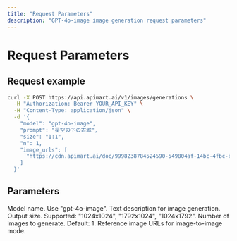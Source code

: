 ```yaml
---
title: "Request Parameters"
description: "GPT-4o-image image generation request parameters"
---
```


# Request Parameters

## Request example

<RequestExample>

```bash
curl -X POST https://api.apimart.ai/v1/images/generations \
  -H "Authorization: Bearer YOUR_API_KEY" \
  -H "Content-Type: application/json" \
  -d '{
    "model": "gpt-4o-image",
    "prompt": "星空の下の古城",
    "size": "1:1",
    "n": 1,
    "image_urls": [
      "https://cdn.apimart.ai/doc/9998238784524590-549804af-14bc-4fbc-bae5-9d8469d35de3-image_task_01K889V97T2YF8RHQW21XMVMS1_0.png"
    ]
  }'
```

</RequestExample>

## Parameters

<ParamField query="model" type="string" required>
  Model name. Use "gpt-4o-image".
</ParamField>

<ParamField query="prompt" type="string" required>
  Text description for image generation.
</ParamField>

<ParamField query="size" type="string">
  Output size. Supported: "1024x1024", "1792x1024", "1024x1792".
</ParamField>

<ParamField query="n" type="integer">
  Number of images to generate. Default: 1.
</ParamField>

<ParamField query="image_urls" type="array">
  Reference image URLs for image-to-image mode.
</ParamField>

